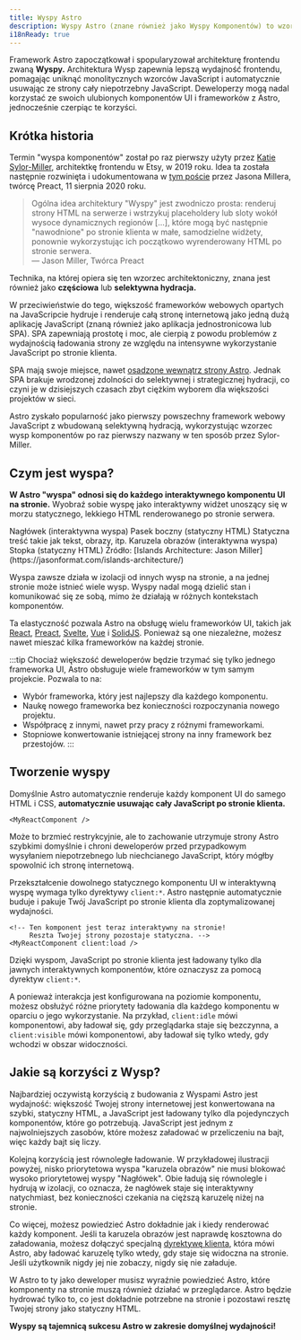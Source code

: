```yaml
---
title: Wyspy Astro
description: Wyspy Astro (znane również jako Wyspy Komponentów) to wzorzec architektury webowej zapoczątkowany przez Astro. Termin "architektura wysp" został po raz pierwszy użyty przez Katie Sylor-Miller, architektkę frontendu w Etsy, w 2019 roku, a następnie rozwinięty przez Jasona Millera, twórcę Preact.
i18nReady: true
---
```



Framework Astro zapoczątkował i spopularyzował architekturę frontendu zwaną **Wyspy.** Architektura Wysp zapewnia lepszą wydajność frontendu, pomagając uniknąć monolitycznych wzorców JavaScript i automatycznie usuwając ze strony cały niepotrzebny JavaScript. Deweloperzy mogą nadal korzystać ze swoich ulubionych komponentów UI i frameworków z Astro, jednocześnie czerpiąc te korzyści.

## Krótka historia

Termin "wyspa komponentów" został po raz pierwszy użyty przez [Katie Sylor-Miller](https://twitter.com/ksylor), architektkę frontendu w Etsy, w 2019 roku. Idea ta została następnie rozwinięta i udokumentowana w [tym poście](https://jasonformat.com/islands-architecture/) przez Jasona Millera, twórcę Preact, 11 sierpnia 2020 roku.

> Ogólna idea architektury "Wyspy" jest zwodniczo prosta: renderuj strony HTML na serwerze i wstrzykuj placeholdery lub sloty wokół wysoce dynamicznych regionów [...], które mogą być następnie "nawodnione" po stronie klienta w małe, samodzielne widżety, ponownie wykorzystując ich początkowo wyrenderowany HTML po stronie serwera. \
>  — Jason Miller, Twórca Preact

Technika, na której opiera się ten wzorzec architektoniczny, znana jest również jako **częściowa** lub **selektywna hydracja.**

W przeciwieństwie do tego, większość frameworków webowych opartych na JavaScripcie hydruje i renderuje całą stronę internetową jako jedną dużą aplikację JavaScript (znaną również jako aplikacja jednostronicowa lub SPA). SPA zapewniają prostotę i moc, ale cierpią z powodu problemów z wydajnością ładowania strony ze względu na intensywne wykorzystanie JavaScript po stronie klienta.

SPA mają swoje miejsce, nawet [osadzone wewnątrz strony Astro](/pl/guides/migrate-to-astro/from-create-react-app/). Jednak SPA brakuje wrodzonej zdolności do selektywnej i strategicznej hydracji, co czyni je w dzisiejszych czasach zbyt ciężkim wyborem dla większości projektów w sieci.

Astro zyskało popularność jako pierwszy powszechny framework webowy JavaScript z wbudowaną selektywną hydracją, wykorzystując wzorzec wysp komponentów po raz pierwszy nazwany w ten sposób przez Sylor-Miller.

## Czym jest wyspa?

**W Astro "wyspa" odnosi się do każdego interaktywnego komponentu UI na stronie.** Wyobraź sobie wyspę jako interaktywny widżet unoszący się w morzu statycznego, lekkiego HTML renderowanego po stronie serwera.

<IslandsDiagram>
  <Fragment slot="headerApp">Nagłówek (interaktywna wyspa)</Fragment>
  <Fragment slot="sidebarApp">Pasek boczny (statyczny HTML)</Fragment>
  <Fragment slot="main">Statyczna treść takie jak tekst, obrazy, itp.</Fragment>
  <Fragment slot="carouselApp">Karuzela obrazów (interaktywna wyspa)</Fragment>
  <Fragment slot="footer">Stopka (statyczny HTML)</Fragment>
  <Fragment slot="source">Źródło: [Islands Architecture: Jason Miller](https://jasonformat.com/islands-architecture/)</Fragment>
</IslandsDiagram>

Wyspa zawsze działa w izolacji od innych wysp na stronie, a na jednej stronie może istnieć wiele wysp. Wyspy nadal mogą dzielić stan i komunikować się ze sobą, mimo że działają w różnych kontekstach komponentów.

Ta elastyczność pozwala Astro na obsługę wielu frameworków UI, takich jak [React](https://react.dev/), [Preact](https://preactjs.com/), [Svelte](https://svelte.dev/), [Vue](https://vuejs.org/) i [SolidJS](https://www.solidjs.com/). Ponieważ są one niezależne, możesz nawet mieszać kilka frameworków na każdej stronie.

:::tip
Chociaż większość deweloperów będzie trzymać się tylko jednego frameworka UI, Astro obsługuje wiele frameworków w tym samym projekcie. Pozwala to na:

- Wybór frameworka, który jest najlepszy dla każdego komponentu.
- Naukę nowego frameworka bez konieczności rozpoczynania nowego projektu.
- Współpracę z innymi, nawet przy pracy z różnymi frameworkami.
- Stopniowe konwertowanie istniejącej strony na inny framework bez przestojów.
  :::

## Tworzenie wyspy

Domyślnie Astro automatycznie renderuje każdy komponent UI do samego HTML i CSS, **automatycznie usuwając cały JavaScript po stronie klienta.**

```astro title="src/pages/index.astro"
<MyReactComponent />
```

Może to brzmieć restrykcyjnie, ale to zachowanie utrzymuje strony Astro szybkimi domyślnie i chroni deweloperów przed przypadkowym wysyłaniem niepotrzebnego lub niechcianego JavaScript, który mógłby spowolnić ich stronę internetową.

Przekształcenie dowolnego statycznego komponentu UI w interaktywną wyspę wymaga tylko dyrektywy `client:*`. Astro następnie automatycznie buduje i pakuje Twój JavaScript po stronie klienta dla zoptymalizowanej wydajności.

```astro title="src/pages/index.astro" ins="client:load"
<!-- Ten komponent jest teraz interaktywny na stronie! 
     Reszta Twojej strony pozostaje statyczna. -->
<MyReactComponent client:load />
```

Dzięki wyspom, JavaScript po stronie klienta jest ładowany tylko dla jawnych interaktywnych komponentów, które oznaczysz za pomocą dyrektyw `client:*`.

A ponieważ interakcja jest konfigurowana na poziomie komponentu, możesz obsłużyć różne priorytety ładowania dla każdego komponentu w oparciu o jego wykorzystanie. Na przykład, `client:idle` mówi komponentowi, aby ładował się, gdy przeglądarka staje się bezczynna, a `client:visible` mówi komponentowi, aby ładował się tylko wtedy, gdy wchodzi w obszar widoczności.

## Jakie są korzyści z Wysp?

Najbardziej oczywistą korzyścią z budowania z Wyspami Astro jest wydajność: większość Twojej strony internetowej jest konwertowana na szybki, statyczny HTML, a JavaScript jest ładowany tylko dla pojedynczych komponentów, które go potrzebują. JavaScript jest jednym z najwolniejszych zasobów, które możesz załadować w przeliczeniu na bajt, więc każdy bajt się liczy.

Kolejną korzyścią jest równoległe ładowanie. W przykładowej ilustracji powyżej, nisko priorytetowa wyspa "karuzela obrazów" nie musi blokować wysoko priorytetowej wyspy "Nagłówek". Obie ładują się równolegle i hydrują w izolacji, co oznacza, że nagłówek staje się interaktywny natychmiast, bez konieczności czekania na cięższą karuzelę niżej na stronie.

Co więcej, możesz powiedzieć Astro dokładnie jak i kiedy renderować każdy komponent. Jeśli ta karuzela obrazów jest naprawdę kosztowna do załadowania, możesz dołączyć specjalną [dyrektywę klienta](/pl/reference/directives-reference/#client-directives), która mówi Astro, aby ładować karuzelę tylko wtedy, gdy staje się widoczna na stronie. Jeśli użytkownik nigdy jej nie zobaczy, nigdy się nie załaduje.

W Astro to ty jako deweloper musisz wyraźnie powiedzieć Astro, które komponenty na stronie muszą również działać w przeglądarce. Astro będzie hydrować tylko to, co jest dokładnie potrzebne na stronie i pozostawi resztę Twojej strony jako statyczny HTML.

**Wyspy są tajemnicą sukcesu Astro w zakresie domyślnej wydajności!**

